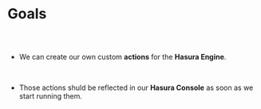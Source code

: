 
<Meta title="Functions.Action Plugin Docs/Goals" />

# Goals

##

<br/>

* We can create our own custom **actions** for the **Hasura Engine**.

<br/>

* Those actions shuld be reflected in our **Hasura Console** as soon as we
  start running them.


